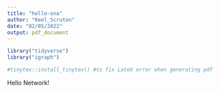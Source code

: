 ```yaml
---
title: "hello-ona"
author: "Keel_Scruton"
date: "02/05/2022"
output: pdf_document
---
```

```r

library("tidyverse") 
library("igraph")

#tinytex::install_tinytex() #to fix LateX error when generating pdf
```

Hello Network!